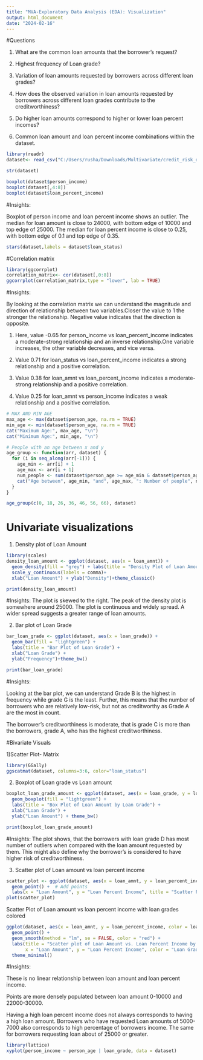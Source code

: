 ---
title: "MVA-Exploratory Data Analysis (EDA): Visualization"
output: html_document
date: "2024-02-16"
---

#Questions 

1) What are the common loan amounts that the borrower's request?

2) Highest frequency of Loan grade?

3) Variation of loan amounts requested by borrowers across different loan grades?
4) How does the observed variation in loan amounts requested by borrowers across different loan grades contribute to the creditworthiness?
5) Do higher loan amounts correspond to higher or lower loan percent incomes?
6) Common loan amount and loan percent income combinations within the dataset.

```{r}
library(readr)
dataset<- read_csv("C:/Users/rusha/Downloads/Multivariate/credit_risk_dataset.csv/credit_risk_dataset.csv")

```
```{r}
str(dataset)
```

```{r}
boxplot(dataset$person_income)
boxplot(dataset[,4:8])
boxplot(dataset$loan_percent_income)
```

#Insights:

Boxplot of person income and loan percent income shows an outlier.
The median for loan amount is close to 24000, with bottom edge of 10000 and top edge of 25000.
The median for loan percent income is close to 0.25, with bottom edge of 0.1 and top edge of 0.35.

```{r}
stars(dataset,labels = dataset$loan_status)
```

#Correlation matrix

```{r}
library(ggcorrplot)
correlation_matrix<- cor(dataset[,0:8])
ggcorrplot(correlation_matrix,type = "lower", lab = TRUE)

```

#Insights:

By looking at the correlation matrix we can understand the magnitude and direction of relationship between two variables.Closer the value to 1 the stronger the relationship. Negative value indicates that the direction is opposite. 

1) Here, value -0.65 for person_income vs loan_percent_income indicates a moderate-strong relationship and an inverse relationship.One variable increases, the other variable decreases, and vice versa.

2) Value 0.71 for loan_status vs loan_percent_income indicates a strong relationship and a positive correlation.
3) Value 0.38 for loan_amnt vs loan_percent_income indicates a moderate-strong relationship and a positive correlation. 
4) Value 0.25 for loan_amnt vs person_income indicates a weak relationship and a positive correlation. 


```{r}
# MAX AND MIN AGE
max_age <- max(dataset$person_age, na.rm = TRUE)
min_age <- min(dataset$person_age, na.rm = TRUE)
cat("Maximum Age:", max_age, "\n")
cat("Minimum Age:", min_age, "\n")

# People with an age between x and y
age_group <- function(arr, dataset) {
  for (i in seq_along(arr[-1])) {
    age_min <- arr[i] + 1
    age_max <- arr[i + 1]
    num_people <- sum(dataset$person_age >= age_min & dataset$person_age < age_max, na.rm = TRUE)
    cat("Age between", age_min, "and", age_max, ": Number of people", num_people, "\n")
  }
}

age_group(c(0, 18, 26, 36, 46, 56, 66), dataset)


```


# Univariate visualizations
1) Density plot of Loan Amount

```{r}
library(scales)
density_loan_amount <- ggplot(dataset, aes(x = loan_amnt)) +
  geom_density(fill = "grey") + labs(title = "Density Plot of Loan Amount") +
  scale_y_continuous(labels = comma)+
  xlab("Loan Amount") + ylab("Density")+theme_classic()

print(density_loan_amount)
```

#Insights:
The plot is skewed to the right. The peak of the density plot is somewhere around 25000. 
The plot is continuous and widely spread. A wider spread suggests a greater range of loan amounts. 


2) Bar plot of Loan Grade

```{r}
bar_loan_grade <- ggplot(dataset, aes(x = loan_grade)) +
  geom_bar(fill = "lightgreen") +
  labs(title = "Bar Plot of Loan Grade") +
  xlab("Loan Grade") +
  ylab("Frequency")+theme_bw()

print(bar_loan_grade)
```

#Insights:

Looking at the bar plot, we can understand Grade B is the highest in frequency while grade G is the least. 
Further, this means that the number of borrowers who are relatively low-risk, but not as creditworthy as Grade A are the most in count. 

The borrower's creditworthiness is moderate, that is grade C is more than the borrowers, grade A, who has the highest creditworthiness.


#Bivariate Visuals

1)Scatter Plot- Matrix

```{r}
library(GGally)
ggscatmat(dataset, columns=3:6, color="loan_status")
```




2) Boxplot of Loan grade vs Loan amount

```{r}
boxplot_loan_grade_amount <- ggplot(dataset, aes(x = loan_grade, y = loan_amnt)) +
  geom_boxplot(fill = "lightgreen") + 
  labs(title = "Box Plot of Loan Amount by Loan Grade") +
  xlab("Loan Grade") +
  ylab("Loan Amount") + theme_bw()

print(boxplot_loan_grade_amount)
```

#Insights:
The plot shows, that the borrowers with loan grade D has most number of outliers when compared with the loan amount requested by them. This might also define why the borrower's is considered to have higher risk of creditworthiness. 



3) Scatter plot of Loan amount vs loan percent income

```{r}
scatter_plot <- ggplot(dataset, aes(x = loan_amnt, y = loan_percent_income )) +
  geom_point() +  # Add points
  labs(x = "Loan Amount", y = "Loan Percent Income", title = "Scatter Plot of Loan Amount vs Loan Percent Income")
plot(scatter_plot)
```

Scatter Plot of Loan amount vs loan percent income with loan grades colored 

```{r}
ggplot(dataset, aes(x = loan_amnt, y = loan_percent_income, color = loan_grade)) +
  geom_point() +
  geom_smooth(method = "lm", se = FALSE, color = "red") +
  labs(title = "Scatter plot of Loan Amount vs. Loan Percent Income by Loan Grade",
       x = "Loan Amount", y = "Loan Percent Income", color = "Loan Grade") +
  theme_minimal()
```

#Insights:

These is no linear relationship between loan amount and loan percent income.

Points are more densely populated between loan amount 0-10000 and 22000-30000.

Having a high loan percent income does not always corresponds to having a high loan amount. Borrowers who have requested Loan amounts of 5000-7000 also corresponds to high percentage of borrowers income. The same for borrowers requesting loan about of 25000 or greater. 



```{r}
library(lattice)
xyplot(person_income ~ person_age | loan_grade, data = dataset)
```


